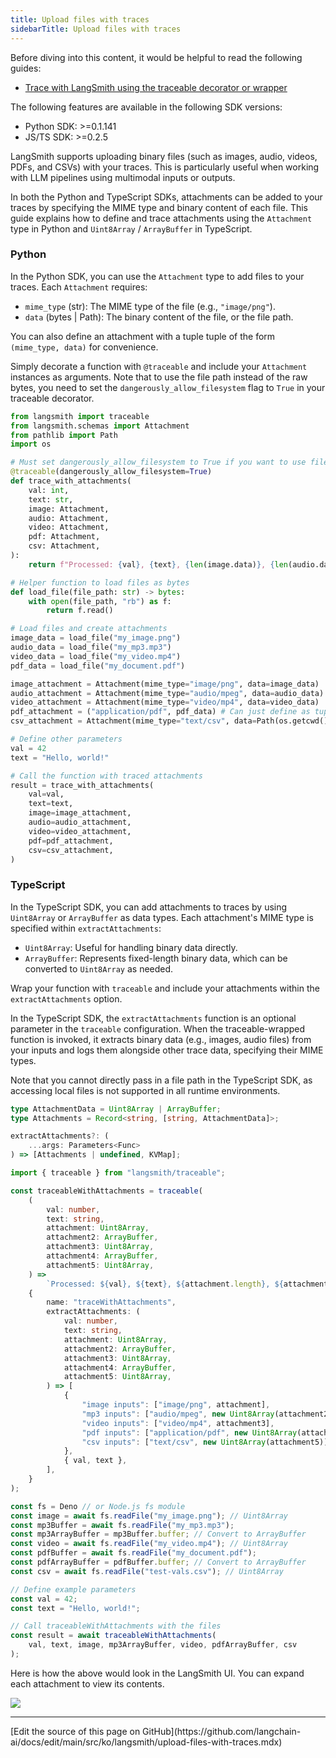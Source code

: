 ```yaml
---
title: Upload files with traces
sidebarTitle: Upload files with traces
---
```


<Check>
Before diving into this content, it would be helpful to read the following guides:

* [Trace with LangSmith using the traceable decorator or wrapper](/langsmith/annotate-code#use-traceable--traceable)
</Check>

<Note>
The following features are available in the following SDK versions:

* Python SDK: >=0.1.141
* JS/TS SDK: >=0.2.5
</Note>

LangSmith supports uploading binary files (such as images, audio, videos, PDFs, and CSVs) with your traces. This is particularly useful when working with LLM pipelines using multimodal inputs or outputs.

In both the Python and TypeScript SDKs, attachments can be added to your traces by specifying the MIME type and binary content of each file. This guide explains how to define and trace attachments using the `Attachment` type in Python and `Uint8Array` / `ArrayBuffer` in TypeScript.

### Python

In the Python SDK, you can use the `Attachment` type to add files to your traces. Each `Attachment` requires:

* `mime_type` (str): The MIME type of the file (e.g., `"image/png"`).
* `data` (bytes | Path): The binary content of the file, or the file path.

You can also define an attachment with a tuple tuple of the form `(mime_type, data)` for convenience.

Simply decorate a function with `@traceable` and include your `Attachment` instances as arguments. Note that to use the file path instead of the raw bytes, you need to set the `dangerously_allow_filesystem` flag to `True` in your traceable decorator.

```python Python
from langsmith import traceable
from langsmith.schemas import Attachment
from pathlib import Path
import os

# Must set dangerously_allow_filesystem to True if you want to use file paths
@traceable(dangerously_allow_filesystem=True)
def trace_with_attachments(
    val: int,
    text: str,
    image: Attachment,
    audio: Attachment,
    video: Attachment,
    pdf: Attachment,
    csv: Attachment,
):
    return f"Processed: {val}, {text}, {len(image.data)}, {len(audio.data)}, {len(video.data)}, {len(pdf.data), {len(csv.data)}}"

# Helper function to load files as bytes
def load_file(file_path: str) -> bytes:
    with open(file_path, "rb") as f:
        return f.read()

# Load files and create attachments
image_data = load_file("my_image.png")
audio_data = load_file("my_mp3.mp3")
video_data = load_file("my_video.mp4")
pdf_data = load_file("my_document.pdf")

image_attachment = Attachment(mime_type="image/png", data=image_data)
audio_attachment = Attachment(mime_type="audio/mpeg", data=audio_data)
video_attachment = Attachment(mime_type="video/mp4", data=video_data)
pdf_attachment = ("application/pdf", pdf_data) # Can just define as tuple of (mime_type, data)
csv_attachment = Attachment(mime_type="text/csv", data=Path(os.getcwd()) / "my_csv.csv")

# Define other parameters
val = 42
text = "Hello, world!"

# Call the function with traced attachments
result = trace_with_attachments(
    val=val,
    text=text,
    image=image_attachment,
    audio=audio_attachment,
    video=video_attachment,
    pdf=pdf_attachment,
    csv=csv_attachment,
)
```

### TypeScript

In the TypeScript SDK, you can add attachments to traces by using `Uint8Array` or `ArrayBuffer` as data types. Each attachment's MIME type is specified within `extractAttachments`:

* `Uint8Array`: Useful for handling binary data directly.
* `ArrayBuffer`: Represents fixed-length binary data, which can be converted to `Uint8Array` as needed.

Wrap your function with `traceable` and include your attachments within the `extractAttachments` option.

In the TypeScript SDK, the `extractAttachments` function is an optional parameter in the `traceable` configuration. When the traceable-wrapped function is invoked, it extracts binary data (e.g., images, audio files) from your inputs and logs them alongside other trace data, specifying their MIME types.

Note that you cannot directly pass in a file path in the TypeScript SDK, as accessing local files is not supported in all runtime environments.

```typescript TypeScript
type AttachmentData = Uint8Array | ArrayBuffer;
type Attachments = Record<string, [string, AttachmentData]>;

extractAttachments?: (
    ...args: Parameters<Func>
) => [Attachments | undefined, KVMap];
```

```typescript TypeScript
import { traceable } from "langsmith/traceable";

const traceableWithAttachments = traceable(
    (
        val: number,
        text: string,
        attachment: Uint8Array,
        attachment2: ArrayBuffer,
        attachment3: Uint8Array,
        attachment4: ArrayBuffer,
        attachment5: Uint8Array,
    ) =>
        `Processed: ${val}, ${text}, ${attachment.length}, ${attachment2.byteLength}, ${attachment3.length}, ${attachment4.byteLength}, ${attachment5.byteLength}`,
    {
        name: "traceWithAttachments",
        extractAttachments: (
            val: number,
            text: string,
            attachment: Uint8Array,
            attachment2: ArrayBuffer,
            attachment3: Uint8Array,
            attachment4: ArrayBuffer,
            attachment5: Uint8Array,
        ) => [
            {
                "image inputs": ["image/png", attachment],
                "mp3 inputs": ["audio/mpeg", new Uint8Array(attachment2)],
                "video inputs": ["video/mp4", attachment3],
                "pdf inputs": ["application/pdf", new Uint8Array(attachment4)],
                "csv inputs": ["text/csv", new Uint8Array(attachment5)],
            },
            { val, text },
        ],
    }
);

const fs = Deno // or Node.js fs module
const image = await fs.readFile("my_image.png"); // Uint8Array
const mp3Buffer = await fs.readFile("my_mp3.mp3");
const mp3ArrayBuffer = mp3Buffer.buffer; // Convert to ArrayBuffer
const video = await fs.readFile("my_video.mp4"); // Uint8Array
const pdfBuffer = await fs.readFile("my_document.pdf");
const pdfArrayBuffer = pdfBuffer.buffer; // Convert to ArrayBuffer
const csv = await fs.readFile("test-vals.csv"); // Uint8Array

// Define example parameters
const val = 42;
const text = "Hello, world!";

// Call traceableWithAttachments with the files
const result = await traceableWithAttachments(
    val, text, image, mp3ArrayBuffer, video, pdfArrayBuffer, csv
);
```

Here is how the above would look in the LangSmith UI. You can expand each attachment to view its contents.

![](/langsmith/images/trace-with-attachments.png)

---

<Callout icon="pen-to-square" iconType="regular">
  [Edit the source of this page on GitHub](https://github.com/langchain-ai/docs/edit/main/src/ko/langsmith/upload-files-with-traces.mdx)
</Callout>
